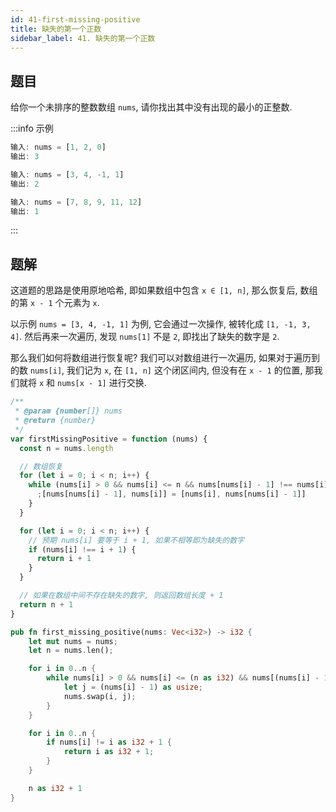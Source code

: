 ```yaml
---
id: 41-first-missing-positive
title: 缺失的第一个正数
sidebar_label: 41. 缺失的第一个正数
---
```


## 题目

给你一个未排序的整数数组 `nums`, 请你找出其中没有出现的最小的正整数.

:::info 示例

```ts
输入: nums = [1, 2, 0]
输出: 3
```

```ts
输入: nums = [3, 4, -1, 1]
输出: 2
```

```ts
输入: nums = [7, 8, 9, 11, 12]
输出: 1
```

:::

## 题解

这道题的思路是使用原地哈希, 即如果数组中包含 `x ∈ [1, n]`, 那么恢复后, 数组的第 `x - 1` 个元素为 `x`.

以示例 `nums = [3, 4, -1, 1]` 为例, 它会通过一次操作, 被转化成 `[1, -1, 3, 4]`. 然后再来一次遍历, 发现 `nums[1]` 不是 `2`, 即找出了缺失的数字是 `2`.

那么我们如何将数组进行恢复呢? 我们可以对数组进行一次遍历, 如果对于遍历到的数 `nums[i]`, 我们记为 `x`, 在 `[1, n]` 这个闭区间内, 但没有在 `x - 1` 的位置, 那我们就将 `x` 和 `nums[x - 1]` 进行交换.


<Tabs>
  <TabItem value="JavaScript" label="JavaScript">

```ts
/**
 * @param {number[]} nums
 * @return {number}
 */
var firstMissingPositive = function (nums) {
  const n = nums.length

  // 数组恢复
  for (let i = 0; i < n; i++) {
    while (nums[i] > 0 && nums[i] <= n && nums[nums[i] - 1] !== nums[i]) {
      ;[nums[nums[i] - 1], nums[i]] = [nums[i], nums[nums[i] - 1]]
    }
  }

  for (let i = 0; i < n; i++) {
    // 预期 nums[i] 要等于 i + 1, 如果不相等即为缺失的数字
    if (nums[i] !== i + 1) {
      return i + 1
    }
  }

  // 如果在数组中间不存在缺失的数字, 则返回数组长度 + 1
  return n + 1
}
```

</TabItem>
<TabItem value="Rust" label="Rust">

```rust
pub fn first_missing_positive(nums: Vec<i32>) -> i32 {
    let mut nums = nums;
    let n = nums.len();

    for i in 0..n {
        while nums[i] > 0 && nums[i] <= (n as i32) && nums[(nums[i] - 1) as usize] != nums[i] {
            let j = (nums[i] - 1) as usize;
            nums.swap(i, j);
        }
    }

    for i in 0..n {
        if nums[i] != i as i32 + 1 {
            return i as i32 + 1;
        }
    }

    n as i32 + 1
}
```

</TabItem>
</Tabs>
